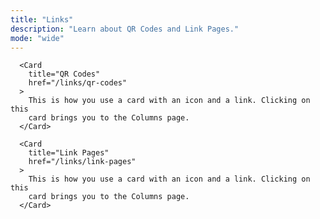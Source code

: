 ```yaml
---
title: "Links"
description: "Learn about QR Codes and Link Pages."
mode: "wide"
---
```


<div className="w-full max-w-5xl mx-auto ">
  <div className="grid grid-cols-1 gap-x-4 md:grid-cols-2 ">

      <Card
        title="QR Codes"
        href="/links/qr-codes"
      >
        This is how you use a card with an icon and a link. Clicking on this
        card brings you to the Columns page.
      </Card>

      <Card
        title="Link Pages"
        href="/links/link-pages"
      >
        This is how you use a card with an icon and a link. Clicking on this
        card brings you to the Columns page.
      </Card>

  </div>
  <CTA />
</div>
